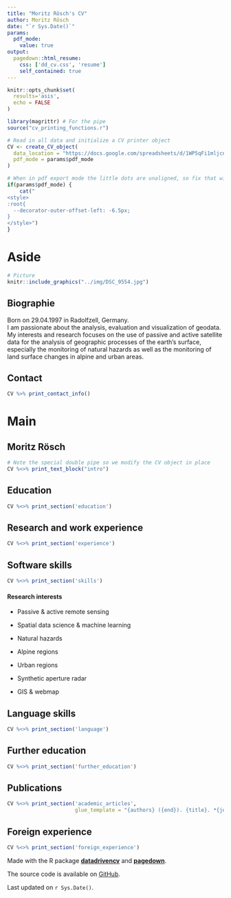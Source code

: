 ```yaml
---
title: "Moritz Rösch's CV"
author: Moritz Rösch
date: "`r Sys.Date()`"
params:
  pdf_mode:
    value: true
output:
  pagedown::html_resume:
    css: ['dd_cv.css', 'resume']
    self_contained: true
---
```


```r
knitr::opts_chunk$set(
  results='asis', 
  echo = FALSE
)

library(magrittr) # For the pipe
source("cv_printing_functions.r")

# Read in all data and initialize a CV printer object
CV <- create_CV_object(
  data_location = "https://docs.google.com/spreadsheets/d/1WP5qFi1mljcnM6JM-MgIDLXgppFzl4Hkj_0K0SkY4lc/edit#gid=917338460",  
  pdf_mode = params$pdf_mode
)

```


```r
# When in pdf export mode the little dots are unaligned, so fix that with some conditional CSS.
if(params$pdf_mode) {
    cat("
<style>
:root{
  --decorator-outer-offset-left: -6.5px;
}
</style>")
}
```


Aside
================================================================================


```r
# Picture
knitr::include_graphics("../img/DSC_9554.jpg")
```


Biographie {#bio}
----------------------------------------------------------------------------------

Born on 29.04.1997 in Radolfzell, Germany.<br/>
I am passionate about the analysis, evaluation and visualization of geodata. My interests and research focuses on the use of passive and active satellite data for the analysis of geographic processes of the earth's surface, especially the monitoring of natural hazards as well as the monitoring of land surface changes in alpine and urban areas.


Contact {#contact}
--------------------------------------------------------------------------------

```r
CV %>% print_contact_info()
```



Main
================================================================================

Moritz Rösch {#title}
--------------------------------------------------------------------------------

```r
# Note the special double pipe so we modify the CV object in place
CV %<>% print_text_block("intro") 
```



Education {data-icon=graduation-cap data-concise=true}
--------------------------------------------------------------------------------

```r
CV %<>% print_section('education')
```



Research and work experience {data-icon=suitcase}
--------------------------------------------------------------------------------


```r
CV %<>% print_section('experience')
```


Software skills {data-icon=laptop}
--------------------------------------------------------------------------------

```r
CV %<>% print_section('skills')
```

::: aside
#### <i class="fas fa-search-plus"></i> Research interests

- Passive & active remote sensing

- Spatial data science & machine learning

- Natural hazards

- Alpine regions

- Urban regions

- Synthetic aperture radar

- GIS & webmap

:::

Language skills {data-icon=language}
--------------------------------------------------------------------------------

```r
CV %<>% print_section('language')
```


Further education {data-icon=university}
--------------------------------------------------------------------------------

```r
CV %<>% print_section('further_education')
```


Publications {data-icon=book}
--------------------------------------------------------------------------------

```r
CV %<>% print_section('academic_articles',
                      glue_template = "{authors} ({end}). {title}. *{journal}*. {doi} \n\n\n")
```


Foreign experience {data-icon=globe}
--------------------------------------------------------------------------------

```r
CV %<>% print_section('foreign_experience')
```



:::aside
Made with the R package [**datadrivencv**](https://github.com/nstrayer/datadrivencv) and [**pagedown**](https://github.com/rstudio/pagedown). 

The source code is available on [GitHub](https://github.com/moritzroesch/automated-cv).

Last updated on `r Sys.Date()`.
:::